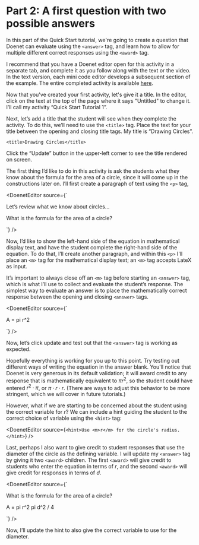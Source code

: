 
# Part 2: A first question with two possible answers

In this part of the Quick Start tutorial, we're going to create a question that Doenet can evaluate using the `<answer>` tag, and learn how to allow for multiple different correct responses using the `<award>` tag.

I recommend that you have a Doenet editor open for this activity in a separate tab, and complete it as you follow along with the text or the video. In the text version, each mini code editor develops a subsequent section of the example. The entire completed activity is available [here](https://www.doenet.org/portfolioviewer/_3SFLgVmUkc5TsAszm2OIP).

Now that you've created your first activity, let's give it a title. 
In the editor, click on the text at the top of the page where it says "Untitled" to change it. I’ll call my activity “Quick Start Tutorial 1”.

Next, let’s add a title that the student will see when they complete the activity. To do this, we’ll need to use the `<title>` tag. Place the text for your title between the opening and closing title tags. My title is “Drawing Circles”.

```doenet-editor
<title>Drawing Circles</title>
```

Click the “Update” button in the upper-left corner to see the title rendered on screen.

The first thing I’d like to do in this activity is ask the students what they know about the formula for the area of a circle, since it will come up in the constructions later on. I’ll first create a paragraph of text using the `<p>` tag,

<DoenetEditor source={`
<p>Let’s review what we know about circles…</p>

<p>What is the formula for the area of a circle?</p>
`}
/>

Now, I’d like to show the left-hand side of the equation in mathematical display text, and have the student complete the right-hand side of the equation. To do that, I’ll create another paragraph, and within this `<p>` I'll place an `<m>` tag for the mathematical display text; an `<m>` tag accepts LateX as input.



It’s important to always close off an `<m>` tag before starting an `<answer>` tag, which is what I’ll use to collect and evaluate the student’s response. The simplest way to evaluate an answer is to place the mathematically correct response between the opening and closing `<answer>` tags. 

<DoenetEditor source={`
<p><m>A = </m> 
    <answer>pi r^2</answer>
</p>
`}
/>

Now, let’s click update and test out that  the `<answer>` tag is working as expected.

Hopefully everything is working for you up to this point. Try testing out different ways of writing the equation in the answer blank. You'll notice that Doenet is very generous in its default validation; it will award credit to any response that is mathematically equivalent to $\pi r^2$, so the student could have entered $r^2 \cdot \pi$, or $\pi \cdot r \cdot r$. (There are ways to adjust this behavior to be more stringent, which we will cover in future tutorials.) 

However, what if we are starting to be concerned about the student using the correct variable for $r$? We can include a hint guiding the student to the correct choice of variable using the `<hint>` tag:

<DoenetEditor source={`
<hint>Use <m>r</m> for the circle's radius.</hint>
`}
/>

Last, perhaps I also want to give credit to student responses that use the diameter of the circle as the defining variable. I will update my `<answer>` tag by giving it two `<award>` children. The first `<award>` will give credit to students who enter the equation in terms of $r$, and the second `<award>` will give credit for responses in terms of $d$.

<DoenetEditor source={`
<p>What is the formula for the area of a circle?</p>
<p><m>A = </m>
  <answer>
    <award>pi r^2</award>
    <award>pi d^2 / 4</award>
  </answer></p>
`}
/>


Now, I’ll update the hint to also give the correct variable to use for the diameter.


